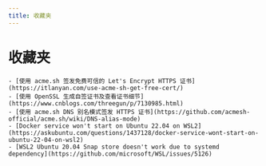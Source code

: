 ```yaml
---
title: 收藏夹
---
```


# 收藏夹

    - [使用 acme.sh 签发免费可信的 Let's Encrypt HTTPS 证书](https://itlanyan.com/use-acme-sh-get-free-cert/)
    - [使用 OpenSSL 生成自签证书及查看证书细节](https://www.cnblogs.com/threegun/p/7130985.html)
    - [使用 acme.sh DNS 别名模式签发 HTTPS 证书](https://github.com/acmesh-official/acme.sh/wiki/DNS-alias-mode)
    - [Docker service won't start on Ubuntu 22.04 on WSL2](https://askubuntu.com/questions/1437128/docker-service-wont-start-on-ubuntu-22-04-on-wsl2)
    - [WSL2 Ubuntu 20.04 Snap store doesn't work due to systemd dependency](https://github.com/microsoft/WSL/issues/5126)